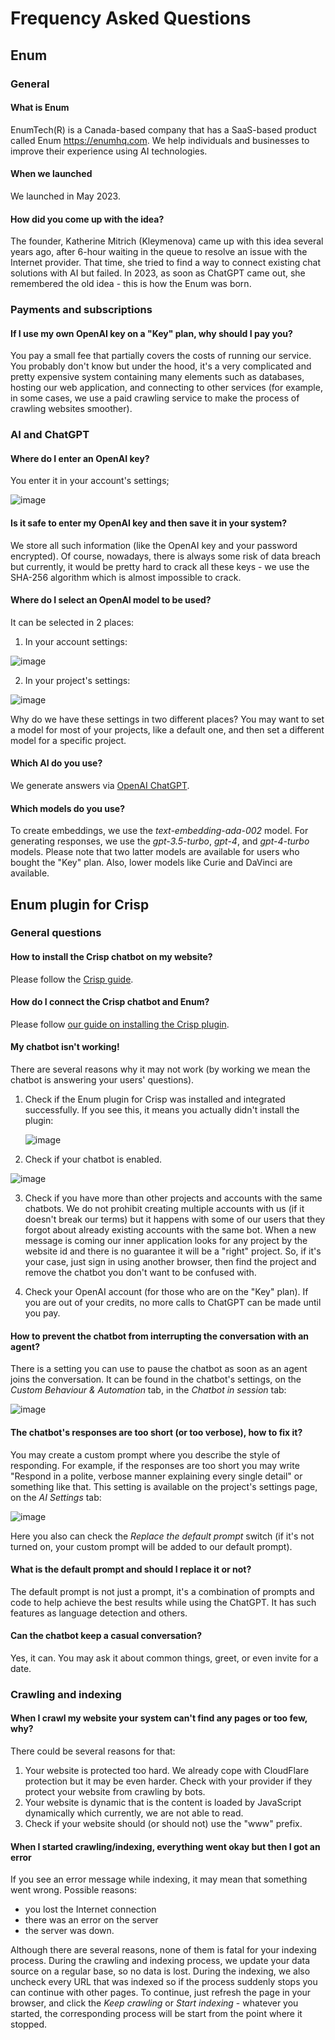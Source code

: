 
# Frequency Asked Questions

## Enum
### General
#### What is Enum
EnumTech(R) is a Canada-based company that has a SaaS-based product called Enum https://enumhq.com. We help individuals and businesses to improve their experience using AI technologies.

#### When we launched
We launched in May 2023.

#### How did you come up with the idea?
The founder, Katherine Mitrich (Kleymenova) came up with this idea several years ago, after 6-hour waiting in the queue to resolve an issue with the Internet provider. That time, she tried to find a way to connect existing chat solutions with AI but failed. In 2023, as soon as ChatGPT came out, she remembered the old idea - this is how the Enum was born.

### Payments and subscriptions

#### If I use my own OpenAI key on a "Key" plan, why should I pay you?
You pay a small fee that partially covers the costs of running our service. You probably don't know but under the hood, it's a very complicated and pretty expensive system containing many elements such as databases, hosting our web application, and connecting to other services (for example, in some cases, we use a paid crawling service to make the process of crawling websites smoother).

### AI and ChatGPT

#### Where do I enter an OpenAI key?
You enter it in your account's settings;

![image](https://github.com/StubbornDeer/enum-docs-nextra/assets/91156314/b273d2dc-b083-4b44-bd72-bb7403b1c999)

#### Is it safe to enter my OpenAI key and then save it in your system?
We store all such information (like the OpenAI key and your password encrypted). Of course, nowadays, there is always some risk of data breach but currently, it would be pretty hard to crack all these keys - we use the SHA-256 algorithm which is almost impossible to crack.

#### Where do I select an OpenAI model to be used?
It can be selected in 2 places:

1. In your account settings:

  ![image](https://github.com/StubbornDeer/enum-docs-nextra/assets/91156314/7af9ba26-25fa-4d4e-b254-95fd49b82290)

2. In your project's settings:

![image](https://github.com/StubbornDeer/enum-docs-nextra/assets/91156314/16f557fb-adfb-438b-839f-6df5a9b1e0b7)

Why do we have these settings in two different places? You may want to set a model for most of your projects, like a default one, and then set a different model for a specific project.

#### Which AI do you use?
We generate answers via [OpenAI ChatGPT](https://openai.com/chatgpt).

#### Which models do you use?
To create embeddings, we use the *text-embedding-ada-002* model. For generating responses, we use the *gpt-3.5-turbo*, *gpt-4*, and *gpt-4-turbo* models. Please note that two latter models are available for users who bought the "Key" plan. Also, lower models like Curie and DaVinci are available.

## Enum plugin for Crisp
### General questions
#### How to install the Crisp chatbot on my website?
Please follow the [Crisp guide](https://help.crisp.chat/en/article/how-to-add-a-live-chat-to-my-website-10wcj3l/).

#### How do I connect the Crisp chatbot and Enum?
Please follow [our guide on installing the Crisp plugin](https://www.enumhq.com/docs/chat-plugins/crisp/crisp-installation).

#### My chatbot isn't working!
There are several reasons why it may not work (by working we mean the chatbot is answering your users' questions).

1) Check if the Enum plugin for Crisp was installed and integrated successfully.
   If you see this, it means you actually didn't install the plugin:

   ![image](https://github.com/StubbornDeer/enum-docs-nextra/assets/91156314/b6d87866-a107-41d3-9c82-0146c3cf6e68)


2) Check if your chatbot is enabled.

![image](https://github.com/StubbornDeer/enum-docs-nextra/assets/91156314/58d95917-c3a8-4827-85ba-a9b271f85cb4)


3) Check if you have more than other projects and accounts with the same chatbots. We do not prohibit creating multiple accounts with us (if it doesn't break our terms) but it happens with some of our users that they forgot about already existing accounts with the same bot. When a new message is coming our inner application looks for any project by the website id and there is no guarantee it will be a "right" project. So, if it's your case, just sign in using another browser, then find the project and remove the chatbot you don't want to be confused with.

4) Check your OpenAI account (for those who are on the "Key" plan). If you are out of your credits, no more calls to ChatGPT can be made until you pay.

#### How to prevent the chatbot from interrupting the conversation with an agent?
There is a setting you can use to pause the chatbot as soon as an agent joins the conversation. It can be found in the chatbot's settings, on the *Custom Behaviour & Automation* tab, in the *Chatbot in session* tab:

![image](https://github.com/StubbornDeer/enum-docs-nextra/assets/91156314/e7a0dfc8-bcaa-4654-8e7b-802f6377a691)

#### The chatbot's responses are too short (or too verbose), how to fix it?
You may create a custom prompt where you describe the style of responding. For example, if the responses are too short you may write "Respond in a polite, verbose manner explaining every single detail" or something like that. This setting is available on the project's settings page, on the *AI Settings* tab:

![image](https://github.com/StubbornDeer/enum-docs-nextra/assets/91156314/6f0e684e-9f29-4686-ad97-ef72ec8a8046)

Here you also can check the *Replace the default prompt* switch (if it's not turned on, your custom prompt will be added to our default prompt).

#### What is the default prompt and should I replace it or not?
The default prompt is not just a prompt, it's a combination of prompts and code to help achieve the best results while using the ChatGPT. It has such features as language detection and others.

#### Can the chatbot keep a casual conversation?
Yes, it can. You may ask it about common things, greet, or even invite for a date.

### Crawling and indexing

#### When I crawl my website your system can't find any pages or too few, why?
There could be several reasons for that:

1. Your website is protected too hard. We already cope with CloudFlare protection but it may be even harder. Check with your provider if they protect your website from crawling by bots.
2. Your website is dynamic that is the content is loaded by JavaScript dynamically which currently, we are not able to read.
3. Check if your website should (or should not) use the "www" prefix.

#### When I started crawling/indexing, everything went okay but then I got an error
If you see an error message while indexing, it may mean that something went wrong. Possible reasons:

- you lost the Internet connection
- there was an error on the server
- the server was down.

Although there are several reasons, none of them is fatal for your indexing process. During the crawling and indexing process, we update your data source on a regular base, so no data is lost. During the indexing, we also uncheck every URL that was indexed so if the process suddenly stops you can continue with other pages. To continue, just refresh the page in your browser, and click the *Keep crawling* or *Start indexing* - whatever you started, the corresponding process will be start from the point where it stopped.
